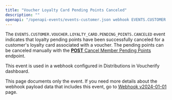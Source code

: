 ```yaml
---
title: "Voucher Loyalty Card Pending Points Canceled"
description: ""
openapi: "/openapi-events/events-customer.json webhook EVENTS.CUSTOMER.VOUCHER.LOYALTY_CARD.PENDING_POINTS.CANCELED"
---
```


The `EVENTS.CUSTOMER.VOUCHER.LOYALTY_CARD.PENDING_POINTS.CANCELED` event indicates that loyalty pending points have been successfully canceled for a customer's loyalty card associated with a voucher. The pending points can be canceled manually with the [**POST** Cancel Member Pending Points](/api-reference/loyalties/cancel-member-pending-points) endpoint.

This event is used in a webhook configured in Distributions in Voucherify dashboard.

<Note>This page documents only the event. If you need more details about the webhook payload data that includes this event, go to [Webhook v2024-01-01](/api-reference/introduction-to-webhooks "Introduction to webhooks v2024-01-01") page.</Note>